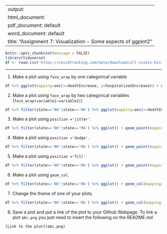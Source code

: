 
---
output: 
  html_document:
  pdf_document: default
  word_document: default
title: "Assignment 7: Visualization - Some aspects of ggplot2"
---


```r
knitr::opts_chunk$set(message = FALSE)
library(tidyverse)
df <- read.csv('https://covidtracking.com/data/download/all-states-history.csv')
```
-------

1. Make a plot using `face_wrap` by one categorical variable 
```r
df %>% ggplot(mapping=aes(x=deathIncrease, y=hospitalizedIncrease)) + geom_point()+ facet_wrap(~state)
```

2. Make a plot using `face_wrap` by two categorical variables (`face_wrap(variable1~variable2)`)
```r
df %>% filter(state=='NH'|state=='MA') %>% ggplot(mapping=aes(x=deathIncrease), (y=hospitalizedIncrease)) + facet_wrap(date~state)
```

3. Make a plot using `position ='jitter'`. 
```r
df %>% filter(state=='NH'|state=='MA') %>% ggplot() + geom_point(mapping=aes(x=deathIncrease, y=hospitalizedIncrease, color=state), position='jitter')
```

4. Make a plot using `position ='dodge'`.
```r
df %>% filter(state=='NH'|state=='MA') %>% ggplot() + geom_point(mapping=aes(x=deathIncrease, y=hospitalizedIncrease, color=state), position='dodge')
```

5. Make a plot using `position ='fill'`. 
```r
df %>% filter(state=='NH'|state=='MA') %>% ggplot() + geom_point(mapping=aes(x=deathIncrease, y=hospitalizedIncrease, color=state), position='fill')
```

6. Make a plot using `geom_col`.
```r
df %>% filter(state=='NH'|state=='MA') %>% ggplot() + geom_col(mapping=aes(x=deathIncrease, y=hospitalizedIncrease, color=state))
```

7. Change the theme of one of your plots. 
```r
df %>% filter(state=='NH'|state=='MA') %>% ggplot() + geom_col(mapping=aes(x=deathIncrease, y=hospitalizedIncrease, color=state)) + theme_dark()
```

8. Save a plot and put a link of the plot to your Github Webpage.  To link a plot `abc.png` you just need to insert the following on the README.md

```r
[Link to the plot](abc.png)
```





